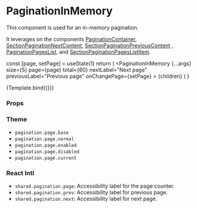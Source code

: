 
<Meta
  title="Components/Pagination/PaginationInMemory"
  component={PaginationInMemory}
/>

# PaginationInMemory

This component is used for an in-memory pagination.

It leverages on the components [PaginationContainer](/docs/components-section-PaginationContainer--default-story), [SectionPaginationNextContent](/docs/components-section-SectionPaginationNextContent--default-story), [SectionPaginationPreviousContent](/docs/components-section-SectionPaginationPreviousContent--default-story) , [PaginationPagesList](/docs/components-section-PaginationPagesList--default-story), and [SectionPaginationPagesListItem](/docs/components-section-SectionPaginationPagesListItem--default-story).

  const [page, setPage] = useState(1)
  return (
    <PaginationInMemory
      {...args}
      size={5}
      page={page}
      total={60}
      nextLabel="Next page"
      previousLabel="Previous page"
      onChangePage={setPage}
    >
      {children}
    </PaginationInMemory>
  )
}

<Canvas>
  <Story name="Default" args={{ className: 'bg-primary' }}>
    {Template.bind({})}
  </Story>
</Canvas>

### Props

<ArgsTable story="Default" />

### Theme

- `pagination.page.base`
- `pagination.page.normal`
- `pagination.page.enabled`
- `pagination.page.disabled`
- `pagination.page.current`

### React Intl

- `shared.pagination.page`: Accessibility label for the page counter.
- `shared.pagination.prev`: Accessibility label for previous page.
- `shared.pagination.next`: Accessibility label for next page.
